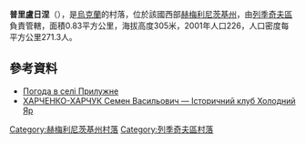 {{coord|49|16|13|N|27|45|29|E|scale:100000|display=title}}

'''普里盧日涅'''（{{lang-uk|Прилужне}}），是[[烏克蘭|烏克蘭]]的村落，位於該國西部[[赫梅利尼茨基州|赫梅利尼茨基州]]，由[[列季奇夫區|列季奇夫區]]負責管轄，面積0.83平方公里，海拔高度305米，2001年人口226，人口密度每平方公里271.3人。

==參考資料==
* [http://weather.in.ua/ua/hmel'nickaja/21599 Погода в селі Прилужне] {{Wayback|url=http://weather.in.ua/ua/hmel%27nickaja/21599 |date=20111220081550 }}
* [http://hol-yar.nf.ua/2011-02-09-21-20-00/53----2004/142-2011-04-11-01-22-11/679-2011-04-12-22-11-29 ХАРЧЕНКО-ХАРЧУК Семен Васильович — Історичний клуб Холодний Яр]{{dead link|date=2018年3月 |bot=InternetArchiveBot |fix-attempted=yes }}

{{DEFAULTSORT:Прилужне}}
[[Category:赫梅利尼茨基州村落|Category:赫梅利尼茨基州村落]]
[[Category:列季奇夫區村落|Category:列季奇夫區村落]]


{{Khmelnytskyi-geo-stub}}
